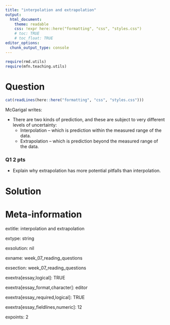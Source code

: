 ```yaml
---
title: "interpolation and extrapolation"
output:  
  html_document:
    theme: readable
    css: !expr here::here("formatting", "css", "styles.css")
    # toc: TRUE
    # toc_float: TRUE
editor_options:
  chunk_output_type: console
---
```



```r
require(rmd.utils)
require(mfn.teaching.utils)
```


Question
========

```r
cat(readLines(here::here("formatting", "css", "styles.css")))
```


McGarigal writes:

- There are two kinds of prediction, and these are subject to very different levels of uncertainty:
  - Interpolation – which is prediction within the measured range of the data.
  - Extrapolation – which is prediction beyond the measured range of the data.



<div class="questionborder">

### Q1 2 pts

- Explain why extrapolation has more potential pitfalls than interpolation.

</div>



Solution
========



Meta-information
================

extitle: interpolation and extrapolation

extype: string

exsolution: nil

exname: week_07_reading_questions

exsection: week_07_reading_questions

exextra[essay,logical]: TRUE

exextra[essay_format,character]: editor

exextra[essay_required,logical]: TRUE

exextra[essay_fieldlines,numeric]: 12

expoints: 2

